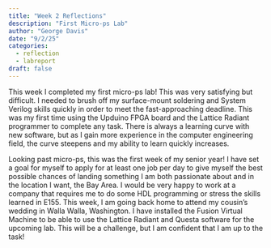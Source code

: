 ```yaml
---
title: "Week 2 Reflections"
description: "First Micro-ps Lab"
author: "George Davis"
date: "9/2/25"
categories:
  - reflection
  - labreport
draft: false
---
```


This week I completed my first micro-ps lab! This was very satisfying but difficult. I needed to brush off my surface-mount soldering and System Verilog skills quickly in order to meet the fast-approaching deadline. This was my first time using the Upduino FPGA board and the Lattice Radiant programmer to complete any task. There is always a learning curve with new software, but as I gain more experience in the computer engineering field, the curve steepens and my ability to learn quickly increases.

Looking past micro-ps, this was the first week of my senior year! I have set a goal for myself to apply for at least one job per day to give myself the best possible chances of landing something I am both passionate about and in the location I want, the Bay Area. I would be very happy to work at a company that requires me to do some HDL programming or stress the skills learned in E155. This week, I am going back home to attend my cousin’s wedding in Walla Walla, Washington. I have installed the Fusion Virtual Machine to be able to use the Lattice Radiant and Questa software for the upcoming lab. This will be a challenge, but I am confident that I am up to the task! 
